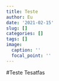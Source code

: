 ```yaml
---
title: Teste
author: Eu
date: '2021-02-15'
slug: []
categories: []
tags: []
image:
  caption: ''
  focal_point: ''
---
```


#Teste
Tesatfas